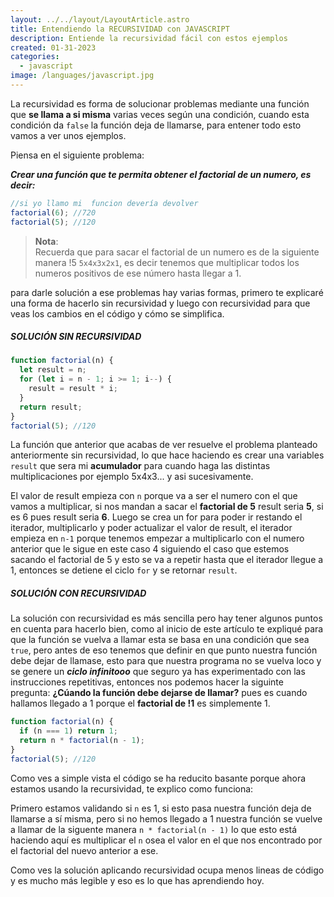```yaml
---
layout: ../../layout/LayoutArticle.astro
title: Entendiendo la RECURSIVIDAD con JAVASCRIPT
description: Entiende la recursividad fácil con estos ejemplos
created: 01-31-2023
categories:
  - javascript
image: /languages/javascript.jpg
---
```


La recursividad es forma de solucionar problemas mediante una función que **se llama a si misma** varias veces según una condición, cuando esta condición da `false` la función deja de llamarse, para entener todo esto vamos a ver unos ejemplos.

Piensa en el siguiente problema:

**_Crear una función que te permita obtener el factorial de un numero, es decir:_**

```js
//si yo llamo mi  funcion devería devolver
factorial(6); //720
factorial(5); //120
```

> **Nota**:  
> Recuerda que para sacar el factorial de un numero es de la siguiente manera !5 `5x4x3x2x1`, es decir tenemos que multiplicar todos los numeros positivos de ese número hasta llegar a 1.

para darle solución a ese problemas hay varias formas, primero te explicaré una forma de hacerlo sin recursividad y luego con recursividad para que veas los cambios en el código y cómo se simplifica.

##### SOLUCIÓN SIN RECURSIVIDAD

```js
function factorial(n) {
  let result = n;
  for (let i = n - 1; i >= 1; i--) {
    result = result * i;
  }
  return result;
}
factorial(5); //120
```

La función que anterior que acabas de ver resuelve el problema planteado anteriormente sin recursividad, lo que hace haciendo es crear una variables `result` que sera mi **acumulador** para cuando haga las distintas multiplicaciones por ejemplo 5x4x3... y asi sucesivamente.

El valor de result empieza con `n` porque va a ser el numero con el que vamos a multiplicar, si nos mandan a sacar el **factorial de 5** result seria **5**, si es 6 pues result seria **6**. Luego se crea un for para poder ir restando el iterador, multiplicarlo y poder actualizar el valor de result, el iterador empieza en `n-1` porque tenemos empezar a multiplicarlo con el numero anterior que le sigue en este caso 4 siguiendo el caso que estemos sacando el factorial de 5 y esto se va a repetir hasta que el iterador llegue a 1, entonces se detiene el ciclo `for` y se retornar `result`.

##### SOLUCIÓN CON RECURSIVIDAD

La solución con recursividad es más sencilla pero hay tener algunos puntos en cuenta para hacerlo bien, como al inicio de este artículo te expliqué para que la función se vuelva a llamar esta se basa en una condición que sea `true`, pero antes de eso tenemos que definir en que punto nuestra función debe dejar de llamase, esto para que nuestra programa no se vuelva loco y se genere un **_ciclo infinitooo_** que seguro ya has experimentado con las instrucciones repetitivas, entonces nos podemos hacer la siguinte pregunta: **¿Cúando la función debe dejarse de llamar?** pues es cuando hallamos llegado a 1 porque el **factorial de !1** es simplemente 1.

```js
function factorial(n) {
  if (n === 1) return 1;
  return n * factorial(n - 1);
}
factorial(5); //120
```

Como ves a simple vista el código se ha reducito basante porque ahora estamos usando la recursividad, te explico como funciona:

Primero estamos validando si `n` es 1, si esto pasa nuestra función deja de llamarse a sí misma, pero si no hemos llegado a 1 nuestra función se vuelve a llamar de la siguente manera `n * factorial(n - 1)` lo que esto está haciendo aquí es multiplicar el `n` osea el valor en el que nos encontrado por el factorial del nuevo anterior a ese.

Como ves la solución aplicando recursividad ocupa menos lineas de código y es mucho más legible y eso es lo que has aprendiendo hoy.
